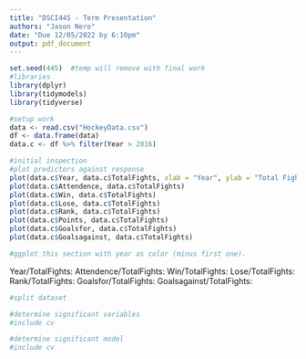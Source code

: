 ---
title: "DSCI445 - Term Presentation"
authors: "Jason Nero"
date: "Due 12/05/2022 by 6:10pm"
output: pdf_document
---

```{r, message=FALSE, warning=FALSE}
set.seed(445)  #temp will remove with final work 
#libraries
library(dplyr)
library(tidymodels)
library(tidyverse)
```

```{r}
#setup work
data <- read.csv("HockeyData.csv")
df <- data.frame(data)
data.c <- df %>% filter(Year > 2016)
```

```{R}
#initial inspection
#plot predictors against response 
plot(data.c$Year, data.c$TotalFights, xlab = "Year", ylab = "Total Fights")
plot(data.c$Attendence, data.c$TotalFights)
plot(data.c$Win, data.c$TotalFights)
plot(data.c$Lose, data.c$TotalFights)
plot(data.c$Rank, data.c$TotalFights)
plot(data.c$Points, data.c$TotalFights)
plot(data.c$Goalsfor, data.c$TotalFights)
plot(data.c$Goalsagainst, data.c$TotalFights)

#ggplot this section with year as color (minus first one).  
```

 
Year/TotalFights:
Attendence/TotalFights:
Win/TotalFights:
Lose/TotalFights:
Rank/TotalFights:
Goalsfor/TotalFights:
Goalsagainst/TotalFights:


```{r}
#split dataset

```


```{r}
#determine significant variables
#include cv


```

```{r}
#determine significant model
#include cv


```

